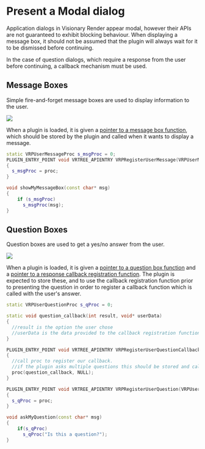 # Present a Modal dialog

Application dialogs in Visionary Render appear modal, however their APIs are not guaranteed to exhibit blocking behaviour. When displaying a message box, it should not be assumed that the plugin will always wait for it to be dismissed before continuing. 

In the case of question dialogs, which require a response from the user before continuing, a callback mechanism must be used.

## Message Boxes

Simple fire-and-forget message boxes are used to display information to the user.

![](/img/programming-guide/message-dialog.png)

When a plugin is loaded, it is given a [pointer to a message box function](../../reference/c-api/modules/plugins/interface.mdx#vrpusermessageproc), which should be stored by the plugin and called when it wants to display a message.

```cpp
static VRPUserMessageProc s_msgProc = 0;
PLUGIN_ENTRY_POINT void VRTREE_APIENTRY VRPRegisterUserMessage(VRPUserMessageProc proc)
{
  s_msgProc = proc;
}

void showMyMessageBox(const char* msg)
{
    if (s_msgProc)
      s_msgProc(msg);
}
```

## Question Boxes

Question boxes are used to get a yes/no answer from the user.

![](/img/programming-guide/question-dialog.png)

When a plugin is loaded, it is given a [pointer to a question box function](../../reference/c-api/modules/plugins/interface.mdx#vrpuserquestionproc) and a [pointer to a response callback registration function](../../reference/c-api/modules/plugins/interface.mdx#vrpuserquestioncallbackregisterproc). The plugin is expected to store these, and to use the callback registration function prior to presenting the question in order to register a callback function which is called with the user's answer.

```cpp
static VRPUserQuestionProc s_qProc = 0;

static void question_callback(int result, void* userData) 
{
  //result is the option the user chose
  //userData is the data provided to the callback registration function
}

PLUGIN_ENTRY_POINT void VRTREE_APIENTRY VRPRegisterUserQuestionCallback(VRPUserQuestionCallbackRegisterProc proc)
{
  //call proc to register our callback.
  //if the plugin asks multiple questions this should be stored and called before asking.
  proc(question_callback, NULL);
}

PLUGIN_ENTRY_POINT void VRTREE_APIENTRY VRPRegisterUserQuestion(VRPUserQuestionProc proc)
{
  s_qProc = proc;
}

void askMyQuestion(const char* msg)
{
    if(s_qProc)
      s_qProc("Is this a question?");
}
```
